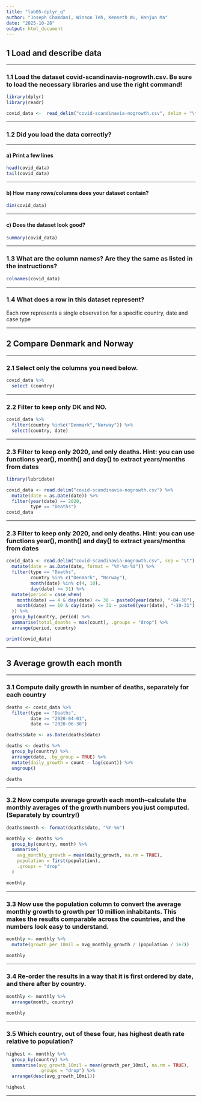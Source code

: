 ```yaml
---
title: "lab05-dplyr_q"
author: "Joseph Chamdani, Winson Teh, Kenneth Wu, Hanjun Ma"
date: "2025-10-28"
output: html_document
---
```


## **1 Load and describe data**

---

### **1.1 Load the dataset covid-scandinavia-nogrowth.csv. Be sure to load the necessary libraries and use the right command!**

```r
library(dplyr)
library(readr)

covid_data <-  read_delim("covid-scandinavia-nogrowth.csv", delim = "\t")
```

---

### **1.2 Did you load the data correctly?**

---

#### **a) Print a few lines**

```r
head(covid_data)
tail(covid_data)
```
---

#### b) **How many rows/columns does your dataset contain?**

```r
dim(covid_data)
```

---

#### c) **Does the dataset look good?**

```r
summary(covid_data)
```
---

### **1.3 What are the column names? Are they the same as listed in the instructions? **

```r
colnames(covid_data)
```

---

### **1.4 What does a row in this dataset represent?**

Each row represents a single observation for a specific country, date and case type

---

## **2 Compare Denmark and Norway**

---

### **2.1 Select only the columns you need below.**

```r
covid_data %>% 
  select (country)
```
---

### **2.2 Filter to keep only DK and NO.**
```r
covid_data %>% 
  filter(country %in%c("Denmark","Norway")) %>% 
  select(country, date)
```

---

### **2.3 Filter to keep only 2020, and only deaths. Hint: you can use functions year(), month() and day() to extract years/months from dates**
```r
library(lubridate)

covid_data <- read.delim("covid-scandinavia-nogrowth.csv") %>%
  mutate(date = as.Date(date)) %>%       
  filter(year(date) == 2020,           
         type == "Deaths")            
covid_data
```
---

### **2.3 Filter to keep only 2020, and only deaths. Hint: you can use functions year(), month() and day() to extract years/months from dates**

```r
covid_data <- read.delim("covid-scandinavia-nogrowth.csv", sep = "\t") %>%
  mutate(date = as.Date(date, format = "%Y-%m-%d")) %>%
  filter(type == "Deaths",
         country %in% c("Denmark", "Norway"),
         month(date) %in% c(4, 10),             
         day(date) <= 31) %>%
  mutate(period = case_when(
    month(date) == 4 & day(date) <= 30 ~ paste0(year(date), "-04-30"),
    month(date) == 10 & day(date) <= 31 ~ paste0(year(date), "-10-31")
  )) %>%
  group_by(country, period) %>%
  summarise(total_deaths = max(count), .groups = "drop") %>%
  arrange(period, country)

print(covid_data)
```

---

## **3 Average growth each month**

---

### **3.1 Compute daily growth in number of deaths, separately for each country **

```r
deaths <- covid_data %>%
  filter(type == "Deaths",
         date >= "2020-04-01",
         date <= "2020-06-30")

deaths$date <- as.Date(deaths$date)

deaths <- deaths %>%
  group_by(country) %>%
  arrange(date, .by_group = TRUE) %>%
  mutate(daily_growth = count - lag(count)) %>%
  ungroup()

deaths
```
---

### **3.2 Now compute average growth each month–calculate the monthly averages of the growth numbers you just computed. (Separately by country!) **

```r
deaths$month <- format(deaths$date, "%Y-%m")

monthly <- deaths %>%
  group_by(country, month) %>%
  summarise(
    avg_monthly_growth = mean(daily_growth, na.rm = TRUE),
    population = first(population),
    .groups = "drop"
  )

monthly
```

---

### **3.3 Now use the population column to convert the average monthly growth to growth per 10 million inhabitants. This makes the results comparable across the countries, and the numbers look easy to understand. **

```r
monthly <- monthly %>%
  mutate(growth_per_10mil = avg_monthly_growth / (population / 1e7))

monthly
```

---

### **3.4 Re-order the results in a way that it is first ordered by date, and there after by country.**

```r
monthly <- monthly %>%
  arrange(month, country)

monthly
```

---

### **3.5 Which country, out of these four, has highest death rate relative to population?**

```r
highest <- monthly %>%
  group_by(country) %>%
  summarise(avg_growth_10mil = mean(growth_per_10mil, na.rm = TRUE),
            .groups = "drop") %>%
  arrange(desc(avg_growth_10mil))

highest
```
---

